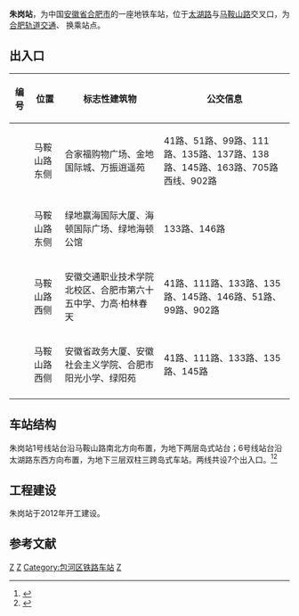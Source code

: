 {{Infobox station
| name = 朱岗站
| eng_name = Zhugang
| linecolour = {{合肥轨道交通颜色|1}}
| linecolour2 = {{合肥轨道交通颜色|6}}
| former = 太湖路站
| symbol_right = {{Rail-interchange|hefei|metro}}
| image = 
| alt = 
| caption = 
| other_name = 
| address = {{CHN}}[[安徽省|安徽省]][[合肥市|合肥市]][[包河区|包河区]]马鞍山路与太湖路交口
| borough = <!--[[安徽省|安徽省]][[合肥市|合肥市]][[包河区|包河区]]-->
| country = <!--{{CHN}}-->
| coordinates = {{coord|31.8306|N|117.2961|E|display=inline,title}}
| operator = [[合肥城市轨道交通有限公司|合肥城市轨道交通有限公司]]
| line = 1号线、6号线
| distance = 
| platform = 2[[岛式站台|岛式站台]]
| interchange = [[File:Hefei-bus-logo.png|20px]] [[合肥公交|合肥公交]]合家福购物广场站、鱼花池站
| structure = 地下车站
| hall = 地下站厅
| levels = 2
| exit = 7
| disabled = 
| code = 
| opened = 2016年12月26日
| closed =
| status = 使用中
| passengers = 
| pass_year = 
| services = 
{{Adjacent stations|system=HFM|line1=1|left1=合工大南区|right1=秋浦河路|line2=6|left2=东陈岗|right2=尧渡河路|note-mid2=在建}}
}}
'''朱岗站'''，为中国[[安徽省|安徽省]][[合肥市|合肥市]]的一座地铁车站，位于[[太湖路|太湖路]]与[[马鞍山路|马鞍山路]]交叉口，为[[合肥轨道交通|合肥轨道交通]]{{合肥轨道交通线路名|1}}、 {{合肥轨道交通线路名|6}}换乘站点。

== 出入口 ==
{| class="wikitable"
! 编号 !! 位置 !! 标志性建筑物
!公交信息
|-
| {{港鐵出口|A}} || 马鞍山路东侧 || 合家福购物广场、金地国际城、万振逍遥苑
|41路、51路、99路、111路、135路、137路、138路、145路、163路、705路西线、902路
|-
| {{港鐵出口|B}} || 马鞍山路东侧 || 绿地赢海国际大厦、海顿国际广场、绿地海顿公馆
|133路、146路
|-
| {{港鐵出口|C}} || 马鞍山路西侧 || 安徽交通职业技术学院北校区、合肥市第六十五中学、力高·柏林春天
|41路、111路、133路、135路、145路、146路、51路、99路、902路
|-
| {{港鐵出口|D}} || 马鞍山路西侧 || 安徽省政务大厦、安徽社会主义学院、合肥市阳光小学、绿阳苑
|41路、111路、133路、135路、145路
|-
|}

== 车站结构 ==
朱岗站1号线站台沿马鞍山路南北方向布置，为地下两层岛式站台；6号线站台沿太湖路东西方向布置，为地下三层双柱三跨岛式车站。两线共设7个出入口。<ref>{{Cite web|title=中铁六局集团有限公司合肥轨道交通6号线一期土建3标项目经理部钢筋采购招标公告|url=https://www.chinabidding.com/bidDetail/250500692.html|access-date=2022-01-06|author=中铁六局集团有限公司|work=www.chinabidding.com|publisher=机电产品招标投标电子交易平台|language=zh-cn}}</ref><ref>{{Cite web|title=朱岗站|url=http://www.hfgdjt.com/%E6%9C%B1%E5%B2%97%E7%AB%99/|access-date=2022-01-06|work=www.hfgdjt.com|publisher=合肥市轨道交通集团有限公司|language=zh-cn|archive-date=2016-10-31|archive-url=https://web.archive.org/web/20161031075836/http://www.hfgdjt.com/%E6%9C%B1%E5%B2%97%E7%AB%99/|dead-url=no}}</ref>

== 工程建设 ==
朱岗站于2012年开工建设。

==参考文献==
{{reflist}}


{{合肥地铁车站}}
{{合肥轨道交通1号线车站}}
{{合肥轨道交通6号线车站}}
[[Category:合肥轨道交通1号线车站|Z]]
[[Category:合肥轨道交通6号线车站|Z]]
[[Category:包河区铁路车站|Category:包河区铁路车站]]
[[Category:2016年启用的铁路车站|Z]]